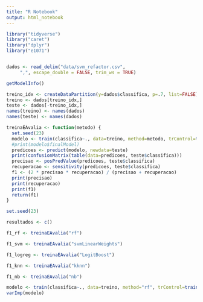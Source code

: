 ```yaml
---
title: "R Notebook"
output: html_notebook
---
```


```r
library("tidyverse")
library("caret")
library("dplyr")
library("e1071")


dados <- read_delim("data/svm_refactor.csv", 
     ",", escape_double = FALSE, trim_ws = TRUE)


```
```r
getModelInfo()
```


```r
treino_idx <- createDataPartition(y=dados$classifica, p=.7, list=FALSE)
treino <- dados[treino_idx,]
teste <- dados[-treino_idx,]
names(treino) <- names(dados)
names(teste) <- names(dados)
```


```r
treinaEAvalia <- function(metodo) {
  set.seed(23)
  modelo <- train(classifica~., data=treino, method=metodo, trControl=trainControl(method="cv", number=10), prox=TRUE, allowParallel=TRUE)
  #print(modelo$finalModel)
  predicoes <- predict(modelo, newdata=teste)
  print(confusionMatrix(table(data=predicoes, teste$classifica)))
  precisao <- posPredValue(predicoes, teste$classifica)
  recuperacao <- sensitivity(predicoes, teste$classifica)
  f1 <- (2 * precisao * recuperacao) / (precisao + recuperacao)
  print(precisao)
  print(recuperacao)
  print(f1)
  return(f1)
}
```

```r
set.seed(23)
```


```r
resultados <- c()
```

```r
f1_rf <- treinaEAvalia("rf")
```


```r
f1_svm <- treinaEAvalia("svmLinearWeights")
```

```r
f1_logreg <- treinaEAvalia("LogitBoost")
```

```r
f1_knn <- treinaEAvalia("kknn")
```


```r
f1_nb <- treinaEAvalia("nb")
```

```r

modelo <- train(classifica~., data=treino, method="rf", trControl=trainControl(method="cv", number=5), prox=TRUE, allowParallel=FALSE)
varImp(modelo)
```




